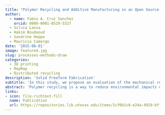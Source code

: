 ```yaml
---
title: "Polymer Recycling and Additive Manufacturing in an Open Source context : Optimization of processes and methods"
author: 
  - name: Fabio A. Cruz Sanchez
    orcid: 0000-0001-8529-5327
  - Silvia Lanza
  - Hakim Boudaoud
  - Sandrine Hoppe
  - Mauricio Camargo  
date: '2015-08-01'
image: featured.jpg
slug: processes-methods-dram
categories:
  - 3D printing 
  - RepRap
  - Distributed recycling
description: 'Solid Freeform Fabrication'
subtitle: 'In this study, we propose an evaluation of the mechanical recyclability of Polylactic Acid (PLA), material widely used in the open-source 3D printing context, in order to establish the viability of this recycled material to be used in the open-source 3D printers.'
abstract: 'Polymer recycling is a way to reduce environmental impacts of accumulation of polymeric waste materials. However, low recycling rates are often observed in conventional centralized recycling plants mainly to the challenge of collection and transportation for high-volume low-weight-polymers in conventional centralized recycling plants. As the democratization of open-source 3D printers is going forward thanks to initiatives such as FabLab environments, there is a growing interest on how to use this technology to improve the efficiency of use of raw materials. Studies have been proposed in order to recycle waste polymer into open-source 3D printer feedstock. The recycling of high-density polyethylene (HDPE) issued from bottles of used milk jugs through use of an open-source filament fabricator system called RecycleBot has been evaluated. In this study, we propose an evaluation of the mechanical recyclability of Polylactic Acid (PLA), material widely used in the open-source 3D printing context, in order to establish the viability of this recycled material to be used in the open-source 3D printers. The degradation of the material’s mechanical and rheological properties after a number of cycles of multiple extrusion and printing processes is evaluated. The characterization of recycled raw materials for open-source 3D printing has implications not only to reduce the environmental impact of polymers waste, but also it will allow us to understand the technical requirements and challenges for development of open-source filament recycle machine/process. The coupling of open-source 3D printers and filament extruders can offer the bases of a new distributed polymer recycling paradigm, which reverses the traditional paradigm of centralizing recycling of polymers where is often uneconomic and energy intensive due to transportation embodied energy. Moreover, this characterization also will allow the exploration of new source of materials and new composite materials for open-source 3D printing, in order to improve the quality of products made by this technology.'
links:
- icon: file-richtext-fill
  name: Publication
  url: https://repositories.lib.utexas.edu/items/1cf6b1c0-e24a-4919-bff1-571c1a8fd25f
---
```




